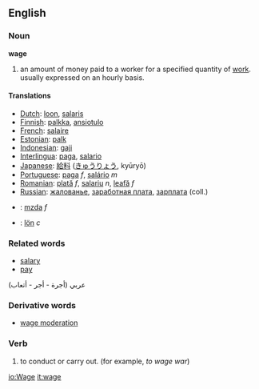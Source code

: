 ==English==
=== Noun ===
'''wage'''

{{wikipedia}}

# an amount of money paid to a worker for a specified quantity of [[Wikipedia:Labour (economics)|work]]. usually expressed on an hourly basis.

==== Translations ====
*[[Dutch]]: [[loon]], [[salaris]]
*[[Finnish]]: [[palkka]], [[ansiotulo]]
*[[French]]: [[salaire]]
*[[Estonian]]: [[palk]]
*[[Indonesian]]: [[gaji]]
*[[Interlingua]]: [[paga]], [[salario]]
*[[Japanese]]: [[給料]] ([[きゅうりょう]], kyūryō)
*[[Portuguese]]: [[paga]] ''f'', [[salário]] ''m''
*[[Romanian]]: [[plată]] ''f'', [[salariu]] ''n'', [[leafă]] ''f''
*[[Russian]]: [[жалованье]], [[заработная плата]], [[зарплата]] (coll.)
*{{sk}}: [[mzda#Slovak|mzda]] ''f''
*{{sv}}: [[lön]] ''c''

=== Related words ===
*[[salary]]
*[[pay]]
عربي (أجرة - أجر - أتعاب)

=== Derivative words ===
*[[wage moderation]]

===Verb===
# to conduct or carry out.  (for example, ''to wage war'')

[[io:Wage]]
[[it:wage]]